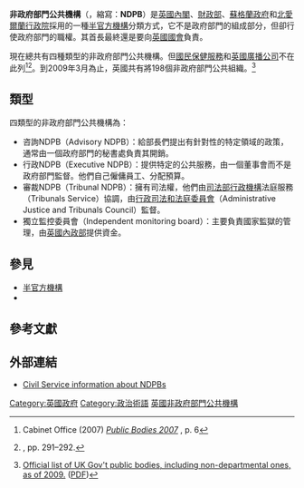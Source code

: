 {{PoliticsUK}}
'''非政府部門公共機構'''（{{lang-en|'''non-departmental public body'''}}，縮寫：'''NDPB'''）是[[英國內閣|英國內閣]]、[[英國財政部|財政部]]、[[蘇格蘭政府|蘇格蘭政府]]和[[北愛爾蘭行政院|北愛爾蘭行政院]]採用的一種[[半官方機構|半官方機構]]分類方式，它不是政府部門的組成部分，但卻行使政府部門的職權。其首長最終還是要向[[英國國會|英國國會]]負責。

現在總共有四種類型的非政府部門公共機構。但[[國民保健服務|國民保健服務]]和[[英國廣播公司|英國廣播公司]]不在此列<ref>Cabinet Office (2007) ''[http://www.civilservice.gov.uk/documents/pdf/public_bodies/public_bodies_2007.pdf Public Bodies 2007] {{webarchive|url=https://web.archive.org/web/20081123004229/http://www.civilservice.gov.uk/documents/pdf/public_bodies/public_bodies_2007.pdf |date=2008-11-23 }}'', p. 6</ref><ref>{{cite book | author=Bradley, A. W. & Ewing, K. D. | title=Constitutional and Administrative Law | url=https://archive.org/details/constitutionalad0000brad_a1t5 | publisher=Longman | location=London | edition=13th ed. | isbn=0-582-43807-1 | year=2003 }}, pp. 291–292.</ref>。到2009年3月為止，英國共有將198個非政府部門公共組織。<ref>[http://www.civilservice.gov.uk/wp-content/uploads/2011/09/PublicBodies2009_tcm6-35808.pdf Official list of UK Gov't public bodies, including non-departmental ones, as of 2009.] {{webarchive|url=https://web.archive.org/web/20111011170940/http://www.civilservice.gov.uk/wp-content/uploads/2011/09/PublicBodies2009_tcm6-35808.pdf |date=2011-10-11 }} ([[Portable_Document_Format|PDF]])</ref>

== 類型 ==
四類型的非政府部門公共機構為：
*咨詢NDPB（Advisory NDPB）：給部長們提出有針對性的特定領域的政策，通常由一個政府部門的秘書處負責其開銷。
*行政NDPB（Executive NDPB）：提供特定的公共服務，由一個董事會而不是政府部門監督。他們自己僱傭員工、分配預算。
*審裁NDPB（Tribunal NDPB）：擁有司法權，他們由[[司法部|司法部]][[英國政府行政機構|行政機構]]法庭服務（Tribunals Service）協調，由[[行政司法和法庭委員會|行政司法和法庭委員會]]（Administrative Justice and Tribunals Council）監督。
*獨立監控委員會（Independent monitoring board）：主要負責國家監獄的管理，由[[英國內政部|英國內政部]]提供資金。

== 參見 ==
* [[半官方機構|半官方機構]]
* {{link-en|法定法人|Statutory corporation}}

== 參考文獻 ==
{{reflist}}

== 外部連結 ==
*[http://webarchive.nationalarchives.gov.uk/20140131031455/http://www.civilservice.gov.uk/about/resources/ndpb Civil Service information about NDPBs]

{{DEFAULTSORT:Non-Departmental Public Body}}
[[Category:英國政府|Category:英國政府]]
[[Category:政治術語|Category:政治術語]]
[[Category:英國非政府部門公共機構|]]